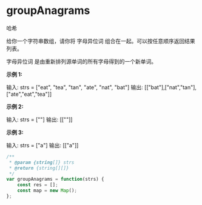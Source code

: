 # groupAnagrams

哈希

给你一个字符串数组，请你将 字母异位词 组合在一起。可以按任意顺序返回结果列表。

字母异位词 是由重新排列源单词的所有字母得到的一个新单词。

**示例 1:**

输入: strs = ["eat", "tea", "tan", "ate", "nat", "bat"]
输出: [["bat"],["nat","tan"],["ate","eat","tea"]]

**示例 2:**

输入: strs = [""]
输出: [[""]]

**示例 3:**

输入: strs = ["a"]
输出: [["a"]]

``` javascript
/**
 * @param {string[]} strs
 * @return {string[][]}
 */
var groupAnagrams = function(strs) {
    const res = [];
    const map = new Map();
};
```